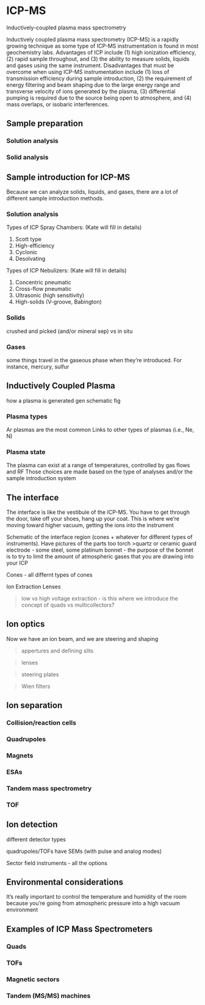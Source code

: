 # ICP-MS {#Sec-Inductively-coupled-plasma-mass-spectrometry}

Inductively-coupled plasma mass spectrometry 

Inductively coupled plasma mass spectrometry (ICP-MS) is a rapidly growing technique as some type of ICP-MS instrumentation is found in most geochemistry labs. Advantages of ICP include (1) high ionization efficiency, (2) rapid sample throughout, and (3) the ability to measure solids, liquids and gases using the same instrument. Disadvantages that must be overcome when using ICP-MS instrumentation include (1) loss of transmission efficiency during sample introduction, (2) the requirement of energy filtering and beam shaping due to the large energy range and transverse velocity of ions generated by the plasma, (3) differential pumping is required due to the source being open to atmosphere, and (4) mass overlaps, or isobaric interferences.

## Sample preparation {#Sec-Sample-preparation}

### Solution analysis

### Solid analysis

## Sample introduction for ICP-MS {#Sec-Sample-introduction-for-ICP-MS}
Because we can analyze solids, liquids, and gases, there are a lot of different sample introduction methods. 

### Solution analysis
Types of ICP Spray Chambers: (Kate will fill in details)

1. Scott type
2. High-efficiency
3. Cyclonic
4. Desolvating

Types of ICP Nebulizers: (Kate will fill in details)

1. Concentric pneumatic
2. Cross-flow pneumatic
3. Ultrasonic (high sensitivity)
4. High-solids (V-groove, Babington)

### Solids
crushed and picked (and/or mineral sep) vs in situ

### Gases
some things travel in the gaseous phase when they're introduced. For instance, mercury, sulfur

## Inductively Coupled Plasma
how a plasma is generated
gen schematic fig

### Plasma types
Ar plasmas are the most common
Links to other types of plasmas (i.e., Ne, N) 

### Plasma state
The plasma can exist at a range of temperatures, controlled by gas flows and RF
Those choices are made based on the type of analyses and/or the sample introduction system

## The interface
The interface is like the vestibule of the ICP-MS. You have to get through the door, take off your shoes, hang up your coat. 
This is where we're moving toward higher vacuum, getting the ions into the instrument

Schematic of the interface region (cones + whatever for different types of instruments). Have pictures of the parts too
torch
>quartz or ceramic
guard electrode - some steel, some platinum
bonnet - the purpose of the bonnet is to try to limit the amount of atmospheric gases that you are drawing into your ICP

Cones - all differnt types of cones

Ion Extraction Lenses

>low vs high voltage extraction - is this where we introduce the concept of quads vs multicollectors? 

## Ion optics
Now we have an ion beam, and we are steering and shaping

>appertures and defining slits

>lenses

>steering plates

>Wien filters

## Ion separation

### Collision/reaction cells

### Quadrupoles

### Magnets

### ESAs

### Tandem mass spectrometry

### TOF

## Ion detection

different detector types

quadrupoles/TOFs have SEMs (with pulse and analog modes)

Sector field instruments - all the options

## Environmental considerations
It's really important to control the temperature and humidity of the room because you're going from atmospheric pressure into a high vacuum environment

## Examples of ICP Mass Spectrometers

### Quads

### TOFs

### Magnetic sectors

### Tandem (MS/MS) machines